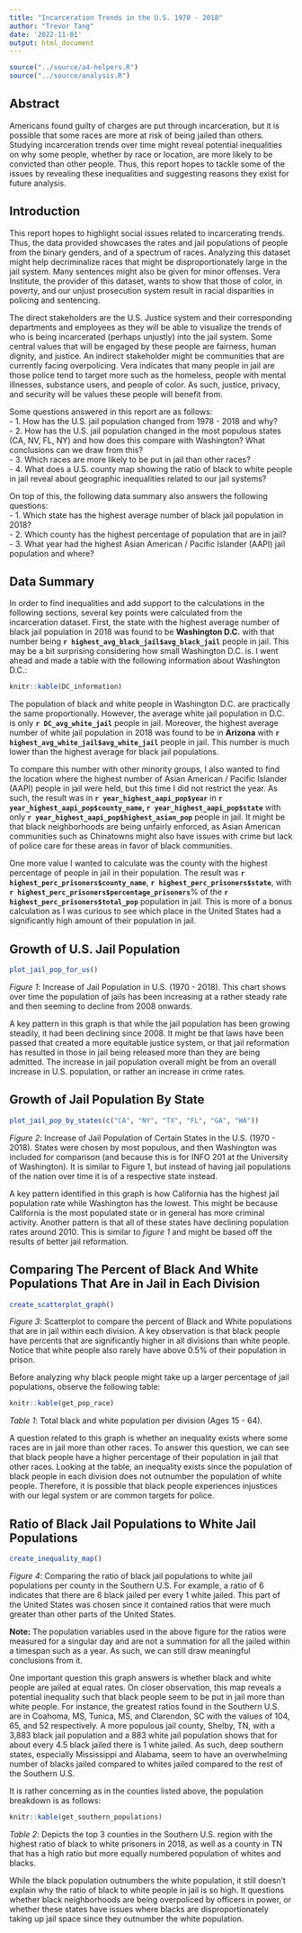 ```yaml
---
title: "Incarceration Trends in the U.S. 1970 - 2018"
author: "Trevor Tang"
date: '2022-11-01'
output: html_document
---
```


```r
source("../source/a4-helpers.R")
source("../source/analysis.R")
```

## Abstract 
Americans found guilty of charges are put through incarceration, but it is possible that some races are more at risk of being jailed than others. Studying incarceration trends over time might reveal potential inequalities on why some people, whether by race or location, are more likely to be convicted than other people. Thus, this report hopes to tackle some of the issues by revealing these inequalities and suggesting reasons they exist for future analysis. 

## Introduction 
This report hopes to highlight social issues related to incarcerating trends. 
Thus, the data provided showcases the rates and jail populations of people from the binary genders, and of a spectrum of races. Analyzing this dataset might help decriminalize races that might be disproportionately large in the jail system. Many sentences might also be
given for minor offenses. Vera Institute, the provider of this dataset, wants to show that those of color, in poverty, and our unjust prosecution system result in racial disparities in policing and sentencing.

The direct stakeholders are the U.S. Justice system and their corresponding 
departments and employees as they will be able to visualize the trends of who
is being incarcerated (perhaps unjustly) into the jail system. Some central 
values that will be engaged by these people are fairness, human dignity, and
justice. An indirect stakeholder might be communities that are currently facing
overpolicing. Vera indicates that many people in jail are those police tend to target
more such as the homeless, people with mental illnesses, substance users, and
people of color. As such, justice, privacy, and security will be values these 
people will benefit from.

Some questions answered in this report are as follows: <br>
- 1. How has the U.S. jail population changed from 1978 - 2018 and why? <br>
- 2. How has the U.S. jail population changed in the most populous states (CA, NV, FL, NY) and how does this compare with Washington? What conclusions can we draw from this? <br>
- 3. Which races are more likely to be put in jail than other races? <br>
- 4. What does a U.S. county map showing the ratio of black to white people in jail reveal about geographic inequalities related to our jail systems?

On top of this, the following data summary also answers the following questions: <br>
- 1. Which state has the highest average number of black jail population in 2018? <br>
- 2. Which county has the highest percentage of population that are in jail? <br>
- 3. What year had the highest Asian American / Pacific Islander (AAPI) jail population and where?

## Data Summary 
In order to find inequalities and add support to the calculations in the following sections, several key points were calculated from the incarceration dataset. First, the state with the highest average number of black jail population in 2018 was found to be **Washington D.C.** with that number being **`r highest_avg_black_jail$avg_black_jail`** people in jail. This may be a bit surprising considering how small Washington D.C. is. I went ahead and made a table with the following information about Washington D.C.:

```r
knitr::kable(DC_information)
```

The population of black and white people in Washington D.C. are practically the same proportionally. However, the average white jail population in D.C. is only **`r DC_avg_white_jail`** people in jail. Moreover, the highest average number of white jail population in 2018 was found to be in **Arizona** with **`r highest_avg_white_jail$avg_white_jail`** people in jail. This number is much lower than the highest average for black jail populations.

To compare this number with other minority groups, I also wanted to find the location where the highest number of Asian American / Pacific Islander (AAPI) people in jail were held, but this time I did not restrict the year. As such, the result was in **`r year_highest_aapi_pop$year`** in **`r year_highest_aapi_pop$county_name`, `r year_highest_aapi_pop$state`** with only **`r year_highest_aapi_pop$highest_asian_pop`** people in jail. It might be that black neighborhoods are being unfairly enforced, as Asian American communities such as Chinatowns might also have issues with crime but lack of police care for these areas in favor of black communities.

One more value I wanted to calculate was the county with the highest percentage of people in jail in their population. The result was **`r highest_perc_prisoners$county_name`**, **`r highest_perc_prisoners$state`**, with **`r highest_perc_prisoners$percentage_prisoners`**% of the **`r highest_perc_prisoners$total_pop`** population in jail. This is more of a bonus calculation as I was curious to see which place in the United States had a significantly high amount of their population in jail.

## Growth of U.S. Jail Population
```r
plot_jail_pop_for_us()
```
_Figure 1_: Increase of Jail Population in U.S. (1970 - 2018). This chart shows over time the population of jails has been increasing at a rather steady rate and then seeming to decline from 2008 onwards.

A key pattern in this graph is that while the jail population has been growing steadily, it had been declining since 2008. It might be that laws have been passed that created a more equitable justice system, or that jail reformation has resulted in those in jail being released more than they are being admitted. The increase in jail population overall might be from an overall increase in U.S. population, or rather an increase in crime rates.

## Growth of Jail Population By State

```r
plot_jail_pop_by_states(c("CA", "NY", "TX", "FL", "GA", "WA"))
```
_Figure 2_: Increase of Jail Population of Certain States in the U.S. (1970 - 2018). States were chosen by most populous, and then Washington was included for comparison (and because this is for INFO 201 at the University of Washington). It is similar to Figure 1, but instead of having jail populations of the nation over time it is of a respective state instead.

A key pattern identified in this graph is how California has the highest jail population rate while Washington has the lowest. This might be because California is the most populated state or in general has more criminal activity. Another pattern is that all of these states have declining population rates around 2010. This is similar to _figure 1_ and might be based off the results of better jail reformation. 

## Comparing The Percent of Black And White Populations That Are in Jail in Each Division
```r
create_scatterplot_graph()
```

_Figure 3_: Scatterplot to compare the percent of Black and White populations that are in jail within each division. A key observation is that black people have percents that are significantly higher in all divisions than white people. Notice that white people also rarely have above 0.5% of their population in prison.

Before analyzing why black people might take up a larger percentage of jail populations, observe the following table:

```r
knitr::kable(get_pop_race)
```
_Table 1_: Total black and white population per division (Ages 15 - 64).

A question related to this graph is whether an inequality exists where some races are in jail more than other races. To answer this question, we can see that black people have a higher percentage of their population in jail that other races. Looking at the table, an inequality exists since the population of black people in each division does not outnumber the population of white people. Therefore, it is possible that black people experiences injustices with our legal system or are common targets for police. 

## Ratio of Black Jail Populations to White Jail Populations
```r
create_inequality_map()
```
_Figure 4_: Comparing the ratio of black jail populations to white jail populations per county in the Southern U.S. For example, a ratio of 6 indicates that there are 6 black jailed per every 1 white jailed. This part of the United States was chosen since it contained ratios that were much greater than other parts of the United States.

**Note:** The population variables used in the above figure for the ratios were measured for a singular day and are not a summation for all the jailed within a timespan such as a year. As such, we can still draw meaningful conclusions from it.

One important question this graph answers is whether black and white people are jailed at equal rates. On closer observation, this map reveals a potential inequality such that black people seem to be put in jail more than white people. For instance, the greatest ratios found
in the Southern U.S. are in Coahoma, MS, Tunica, MS, and Clarendon, SC with the values of 104, 65, and 52 respectively. A more populous jail county, Shelby, TN, with a 3,883 black jail population and a 883 white jail population shows that for about every 4.5 black jailed there is 1 white jailed. As such, deep southern states, especially Mississippi and Alabama, seem to have an overwhelming number of blacks jailed compared to whites jailed compared to the rest of the Southern U.S. 

It is rather concerning as in the counties listed above, the population breakdown is as follows:

```r

knitr::kable(get_southern_populations)
```
_Table 2_: Depicts the top 3 counties in the Southern U.S. region with the highest ratio of black to white prisoners in 2018, as well as a county in TN that has a high ratio but more equally numbered population of whites and blacks.

While the black population outnumbers the white population, it still doesn't explain why the ratio of black to white people in jail is so high. It questions whether black neighborhoods are being overpoliced by officers in power, or whether these states have issues where blacks are disproportionately taking up jail space since they outnumber the white population.

